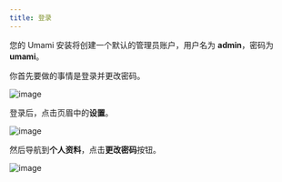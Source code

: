 ```yaml
---
title: 登录
---
```


您的 Umami 安装将创建一个默认的管理员账户，用户名为 **admin**，密码为 **umami**。

你首先要做的事情是登录并更改密码。

![image](/images/docs/v2/login.png)

登录后，点击页眉中的**设置**。

![image](/images/docs/v2/navbar-settings.png)

然后导航到**个人资料**，点击**更改密码**按钮。

![image](/images/docs/v2/change-password.png)
